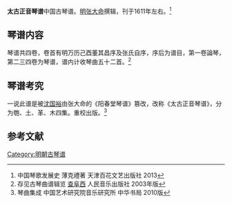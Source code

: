 '''太古正音琴谱'''中国古琴谱。[[明|明]][[张大命|张大命]]撰辑，刊于1611年左右。<ref>中国琴歌发展史 薄克禮著 天津百花文艺出版社 2013</ref>

==琴谱内容==

琴谱共四卷，卷首有明万历己酉董其昌序及张氏自序，序后为谱目，第一卷論琴，第二三四卷为琴谱，谱内计收琴曲五十二首。<ref>存见古琴曲谱辑览 [[查阜西|查阜西]] 人民音乐出版社 2003年版</ref>

==琴谱考究==

一说此谱是被[[沈国裕|沈国裕]]由张大命的《阳春堂琴谱》篡改，改称《太古正音琴谱》，分为匏、土、革、木四集。重校出版。<ref>琴曲集成 中国艺术研究院音乐研究所 中华书局 2010版</ref>

==参考文献==

[[Category:明朝古琴谱|Category:明朝古琴谱]]